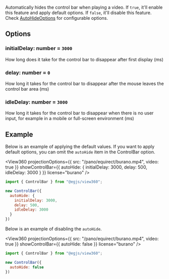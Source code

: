 
<OptionDescriptor type="boolean | AutoHideOptions" defaultVal="true" added="4.0.0" />

Automatically hides the control bar when playing a video.
If `true`, it'll enable this feature and apply default options.
If `false`, it'll disable this feature.
Check [AutoHideOptions](/docs/api/Plugin/Interface/AutoHideOptions) for configurable options.

## Options
### initialDelay: number = `3000`
How long does it take for the control bar to disappear after first display (ms)

### delay: number = `0`
How long it takes for the control bar to disappear after the mouse leaves the control bar area (ms)

### idleDelay: number = `3000`
How long it takes for the control bar to disappear when there is no user input, for example in a mobile or full-screen environment (ms)

## Example
Below is an example of applying the default values.
If you want to apply default options, you can omit the `autoHide` item in the ControlBar option.

<View360
  projectionOptions={{
    src: "/pano/equirect/burano.mp4",
    video: true
  }}
  showControlBar={{ autoHide: {
    initialDelay: 3000,
    delay: 500,
    idleDelay: 3000
  } }}
  license="burano" />

```js
import { ControlBar } from "@egjs/view360";

new ControlBar({
  autoHide: {
    initialDelay: 3000,
    delay: 500,
    idleDelay: 3000
  }
})
```

Below is an example of disabling the `autoHide`.

<View360
  projectionOptions={{
    src: "/pano/equirect/burano.mp4",
    video: true
  }}
  showControlBar={{ autoHide: false }}
  license="burano" />

```js
import { ControlBar } from "@egjs/view360";

new ControlBar({
  autoHide: false
})
```
